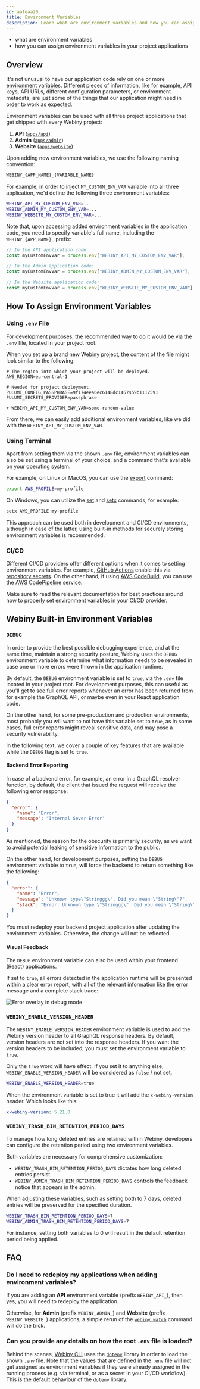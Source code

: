```yaml
---
id: aafeaa20
title: Environment Variables
description: Learn what are environment variables and how you can assign them.
---
```



<Alert type="success" title="What you'll learn">

- what are environment variables
- how you can assign environment variables in your project applications

</Alert>

## Overview

It's not unusual to have our application code rely on one or more [environment variables](https://en.wikipedia.org/wiki/Environment_variable). Different pieces of information, like for example, API keys, API URLs, different configuration parameters, or environment metadata, are just some of the things that our application might need in order to work as expected.

Environment variables can be used with all three project applications that get shipped with every Webiny project:

1. **API** ([`apps/api`](https://github.com/webiny/webiny-js/blob/v5.35.0/packages/cwp-template-aws/template/ddb/apps/api))
2. **Admin** ([`apps/admin`](https://github.com/webiny/webiny-js/blob/v5.35.0/packages/cwp-template-aws/template/common/apps/admin))
3. **Website** ([`apps/website`](https://github.com/webiny/webiny-js/blob/v5.35.0/packages/cwp-template-aws/template/common/apps/website))

Upon adding new environment variables, we use the following naming convention:

```bash
WEBINY_{APP_NAME}_{VARIABLE_NAME}
```

For example, in order to inject `MY_CUSTOM_ENV_VAR` variable into all three application, we'd define the following three environment variables:

```bash
WEBINY_API_MY_CUSTOM_ENV_VAR=...
WEBINY_ADMIN_MY_CUSTOM_ENV_VAR=...
WEBINY_WEBSITE_MY_CUSTOM_ENV_VAR=...
```

Note that, upon accessing added environment variables in the application code, you need to specify variable's full name, including the `WEBINY_{APP_NAME}_` prefix:

```ts
// In the API application code:
const myCustomEnvVar = process.env["WEBINY_API_MY_CUSTOM_ENV_VAR"];

// In the Admin application code:
const myCustomEnvVar = process.env["WEBINY_ADMIN_MY_CUSTOM_ENV_VAR"];

// In the Website application code:
const myCustomEnvVar = process.env["WEBINY_WEBSITE_MY_CUSTOM_ENV_VAR"];
```

## How To Assign Environment Variables

### Using `.env` File

For development purposes, the recommended way to do it would be via the `.env` file, located in your project root.

When you set up a brand new Webiny project, the content of the file might look similar to the following:

```diff-bash .env
# The region into which your project will be deployed.
AWS_REGION=eu-central-1

# Needed for project deployment.
PULUMI_CONFIG_PASSPHRASE=9f174eea6ec6148dc1467s59b1112591
PULUMI_SECRETS_PROVIDER=passphrase

+ WEBINY_API_MY_CUSTOM_ENV_VAR=some-random-value
```

From there, we can easily add additional environment variables, like we did with the `WEBINY_API_MY_CUSTOM_ENV_VAR`.

### Using Terminal

Apart from setting them via the shown `.env` file, environment variables can also be set using a terminal of your choice, and a command that's available on your operating system.

For example, on Linux or MacOS, you can use the [export](https://www.geeksforgeeks.org/export-command-in-linux-with-examples/) command:

```bash
export AWS_PROFILE=my-profile
```

On Windows, you can utilize the [set](https://docs.microsoft.com/en-us/windows-server/administration/windows-commands/set_1) and [setx](https://docs.microsoft.com/en-us/windows-server/administration/windows-commands/setx) commands, for example:

```bash
setx AWS_PROFILE my-profile
```

This approach can be used both in development and CI/CD environments, although in case of the latter, using built-in methods for securely storing environment variables is recommended.

### CI/CD

Different CI/CD providers offer different options when it comes to setting environment variables. For example, [GitHub Actions](https://github.com/features/actions) enable this via [repository secrets](https://docs.github.com/en/actions/reference/encrypted-secrets). On the other hand, if using [AWS CodeBuild](https://aws.amazon.com/codebuild/), you can use the [AWS CodePipeline](https://aws.amazon.com/codepipeline/) service.

Make sure to read the relevant documentation for best practices around how to properly set environment variables in your CI/CD provider.

## Webiny Built-in Environment Variables

### `DEBUG`

In order to provide the best possible debugging experience, and at the same time, maintain a strong security posture, Webiny uses the `DEBUG` environment variable to determine what information needs to be revealed in case one or more errors were thrown in the application runtime.

By default, the `DEBUG` environment variable is set to `true`, via the `.env` file located in your project root. For development purposes, this can useful as you'll get to see full error reports whenever an error has been returned from for example the GraphQL API, or maybe even in your React application code.

On the other hand, for some pre-production and production environments, most probably you will want to not have this variable set to `true`, as in some cases, full error reports might reveal sensitive data, and may pose a security vulnerability.

In the following text, we cover a couple of key features that are available while the `DEBUG` flag is set to `true`.

#### Backend Error Reporting

In case of a backend error, for example, an error in a GraphQL resolver function, by default, the client that issued the request will receive the following error response:

```json
{
  "error": {
    "name": "Error",
    "message": "Internal Sever Error"
  }
}
```

As mentioned, the reason for the obscurity is primarily security, as we want to avoid potential leaking of sensitive information to the public.

On the other hand, for development purposes, setting the `DEBUG` environment variable to `true`, will force the backend to return something like the following:

```json
{
  "error": {
    "name": "Error",
    "message": "Unknown type\"Stringgg\". Did you mean \"String\"?",
    "stack": "Error: Unknown type \"Stringgg\". Did you mean \"String\"?\n    at p (/var/task/handler.js:15:52587)\n    at x (/var/task/handler.js:45:166906)\n    at fe (/var/task/handler.js:126:504732)\n    at Ee (/var/task/handler.js:126:514113)\n    at t.createGraphQLSchema (/var/task/handler.js:57:373)\n    at handle (/var/task/handler.js:45:189370)\n    at /var/task/handler.js:45:187469\n    at new Promise (<anonymous>)\n    at i (/var/task/handler.js:45:187419)\n    at /var/task/handler.js:45:187592"
  }
}
```

<Alert type="info">

You must redeploy your backend project application after updating the environment variables. Otherwise, the change will not be reflected.

</Alert>

#### Visual Feedback

The `DEBUG` environment variable can also be used within your frontend (React) applications.

If set to `true`, all errors detected in the application runtime will be presented within a clear error report, with all of the relevant information like the error message and a complete stack trace:

![Error overlay in debug mode](./assets/environment-variables/error-overlay.png)

### `WEBINY_ENABLE_VERSION_HEADER`

The `WEBINY_ENABLE_VERSION_HEADER` environment variable is used to add the Webiny version header to all GraphQL response headers.
By default, version headers are not set into the response headers. If you want the version headers to be included, you must set the environment variable to `true`.

Only the `true` word will have effect. If you set it to anything else, `WEBINY_ENABLE_VERSION_HEADER` will be considered as `false` / not set.

```bash
WEBINY_ENABLE_VERSION_HEADER=true
```

When the environment variable is set to true it will add the `x-webiny-version` header. Which looks like this:

```yaml
x-webiny-version: 5.21.0
```

### `WEBINY_TRASH_BIN_RETENTION_PERIOD_DAYS`

To manage how long deleted entries are retained within Webiny, developers can configure the retention period using two environment variables. 

Both variables are necessary for comprehensive customization: 

- `WEBINY_TRASH_BIN_RETENTION_PERIOD_DAYS` dictates how long deleted entries persist.
- `WEBINY_ADMIN_TRASH_BIN_RETENTION_PERIOD_DAYS` controls the feedback notice that appears in the admin.

When adjusting these variables, such as setting both to 7 days, deleted entries will be preserved for the specified duration.

```bash
WEBINY_TRASH_BIN_RETENTION_PERIOD_DAYS=7
WEBINY_ADMIN_TRASH_BIN_RETENTION_PERIOD_DAYS=7
```
For instance, setting both variables to 0 will result in the default retention period being applied.

## FAQ

### Do I need to redeploy my applications when adding environment variables?

If you are adding an **API** environment variable (prefix `WEBINY_API_`), then yes, you will need to redeploy the application.

Otherwise, for **Admin** (prefix `WEBINY_ADMIN_`) and **Website** (prefix `WEBINY_WEBSITE_`) applications, a simple rerun of the [`webiny watch`](/docs/{version}/core-development-concepts/basics/watch-command) command will do the trick.

### Can you provide any details on how the root `.env` file is loaded?

Behind the scenes, [Webiny CLI](/docs/{version}/core-development-concepts/basics/webiny-cli) uses the [`dotenv`](https://www.npmjs.com/package/dotenv) library in order to load the shown `.env` file. Note that the values that are defined in the `.env` file will not get assigned as environment variables if they were already assigned in the running process (e.g. via terminal, or as a secret in your CI/CD workflow). This is the default behaviour of the `dotenv` library.

